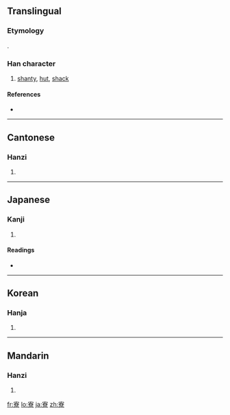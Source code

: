 {{also|寮}}
==Translingual==
===Etymology===
{{Han compound|宀|尞|ls=psc|c1=s|c2=p}}.

===Han character===
{{Han char|rn=40|rad=宀|as=12|sn=15|four=3090<sub>6</sub>|canj=十大金火 (JKCF)}}

# [[shanty]], [[hut]], [[shack]]

====References====
* {{Han ref|kx=0292.100|dkj=07325|dj=0578.080|hdz=20953.070|uh=5BEE|ud=23534|bh=BC64|bd=48228}}

----

==Cantonese==

===Hanzi===
{{yue-hanzi|jyut=|y=liu4}}

# {{defn|Cantonese}}

----

==Japanese==

===Kanji===
{{ja-kanji|grade=c|rs=宀12}}

# {{defn|Japanese}}

====Readings====
* {{ja-readings|on=[[りょう]] (ryō)|kun=[[つかさ]] (tsukasa)}}

----

==Korean==

===Hanja===
{{ko-hanja|hangeul=[[료]]|rv=ryo|mr=ryo}}

# {{defn|Korean}}

----

==Mandarin==

===Hanzi===
{{cmn-hanzi|pin=[[liáo]] ([[liao2]])|wg=liao<sup>2</sup>}}

# {{defn|Mandarin}}

[[fr:寮]]
[[lo:寮]]
[[ja:寮]]
[[zh:寮]]